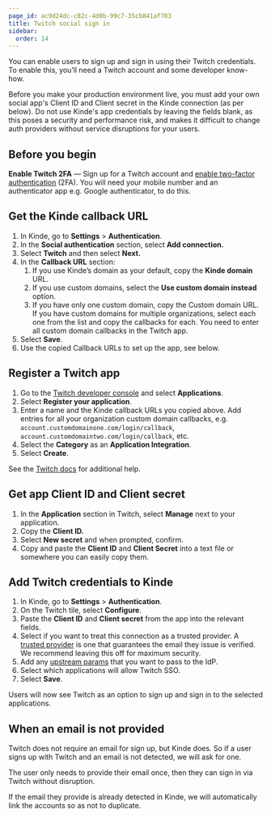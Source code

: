 ```yaml
---
page_id: ac9d24dc-c82c-4d0b-99c7-35cb841af783
title: Twitch social sign in
sidebar:
  order: 14
---
```


You can enable users to sign up and sign in using their Twitch credentials. To enable this, you’ll need a Twitch account and some developer know-how.

<Aside type="warning" title="Social sign in for production environments">

Before you make your production environment live, you must add your own social app's Client ID and Client secret in the Kinde connection (as per below). Do not use Kinde's app credentials by leaving the fields blank, as this poses a security and performance risk, and makes it difficult to change auth providers without service disruptions for your users.

</Aside>

## **Before you begin**

**Enable Twitch 2FA** — Sign up for a Twitch account and [enable two-factor authentication](https://help.twitch.tv/s/article/two-factor-authentication?language=en_US) (2FA). You will need your mobile number and an authenticator app e.g. Google authenticator, to do this.

## **Get the Kinde callback URL**

1. In Kinde, go to **Settings** > **Authentication**.
2. In the **Social authentication** section, select **Add connection.**
3. Select **Twitch** and then select **Next.**
4. In the **Callback URL** section:
   1. If you use Kinde’s domain as your default, copy the **Kinde domain** URL.
   2. If you use custom domains, select the **Use custom domain instead** option.
   3. If you have only one custom domain, copy the Custom domain URL. If you have custom domains for multiple organizations, select each one from the list and copy the callbacks for each. You need to enter all custom domain callbacks in the Twitch app.
5. Select **Save**.
6. Use the copied Callback URLs to set up the app, see below.

## **Register a Twitch app**

1. Go to the [Twitch developer console](https://dev.twitch.tv/) and select **Applications**.
2. Select **Register your application**.
3. Enter a name and the Kinde callback URLs you copied above. Add entries for all your organization custom domain callbacks, e.g. `account.customdomainone.com/login/callback`, `account.customdomaintwo.com/login/callback`, etc.
4. Select the **Category** as an **Application Integration**.
5. Select **Create**.

See the [Twitch docs](https://dev.twitch.tv/docs/authentication/register-app#registering-your-app) for additional help.

## **Get app Client ID and Client secret**

1. In the **Application** section in Twitch, select **Manage** next to your application.
2. Copy the **Client ID.**
3. Select **New secret** and when prompted, confirm.
4. Copy and paste the **Client ID** and **Client Secret** into a text file or somewhere you can easily copy them.

## **Add Twitch credentials to Kinde**

1. In Kinde, go to **Settings** > **Authentication**.
2. On the Twitch tile, select **Configure**.
3. Paste the **Client ID** and **Client secret** from the app into the relevant fields.
4. Select if you want to treat this connection as a trusted provider. A [trusted provider](/authenticate/about-auth/identity-and-verification/) is one that guarantees the email they issue is verified. We recommend leaving this off for maximum security.
5. Add any [upstream params](/authenticate/auth-guides/pass-params-idp/) that you want to pass to the IdP.
6. Select which applications will allow Twitch SSO.
7. Select **Save**.

Users will now see Twitch as an option to sign up and sign in to the selected applications.

## When an email is not provided

Twitch does not require an email for sign up, but Kinde does. So if a user signs up with Twitch and an email is not detected, we will ask for one.

The user only needs to provide their email once, then they can sign in via Twitch without disruption.

If the email they provide is already detected in Kinde, we will automatically link the accounts so as not to duplicate.
